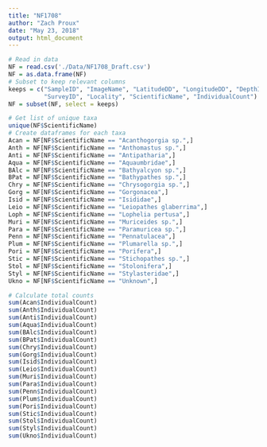 ```yaml
---
title: "NF1708"
author: "Zach Proux"
date: "May 23, 2018"
output: html_document
---
```


```r
# Read in data
NF = read.csv('./Data/NF1708_Draft.csv')
NF = as.data.frame(NF)
# Subset to keep relevant columns
keeps = c("SampleID", "ImageName", "LatitudeDD", "LongitudeDD", "DepthInMeters", 
          "SurveyID", "Locality", "ScientificName", "IndividualCount")
NF = subset(NF, select = keeps)
```

```r
# Get list of unique taxa
unique(NF$ScientificName)
# Create dataframes for each taxa
Acan = NF[NF$ScientificName == "Acanthogorgia sp.",]
Anth = NF[NF$ScientificName == "Anthomastus sp.",]
Anti = NF[NF$ScientificName == "Antipatharia",]
Aqua = NF[NF$ScientificName == "Aquaumbridae",]
BAlc = NF[NF$ScientificName == "Bathyalcyon sp.",]
BPat = NF[NF$ScientificName == "Bathypathes sp.",]
Chry = NF[NF$ScientificName == "Chrysogorgia sp.",]
Gorg = NF[NF$ScientificName == "Gorgonacea",]
Isid = NF[NF$ScientificName == "Isididae",]
Leio = NF[NF$ScientificName == "Leiopathes glaberrima",]
Loph = NF[NF$ScientificName == "Lophelia pertusa",]
Muri = NF[NF$ScientificName == "Muriceides sp.",]
Para = NF[NF$ScientificName == "Paramuricea sp.",]
Penn = NF[NF$ScientificName == "Pennatulacea",]
Plum = NF[NF$ScientificName == "Plumarella sp.",]
Pori = NF[NF$ScientificName == "Porifera",]
Stic = NF[NF$ScientificName == "Stichopathes sp.",]
Stol = NF[NF$ScientificName == "Stolonifera",]
Styl = NF[NF$ScientificName == "Stylasteridae",]
Ukno = NF[NF$ScientificName == "Unknown",]
```

```r
# Calculate total counts
sum(Acan$IndividualCount)
sum(Anth$IndividualCount)
sum(Anti$IndividualCount)
sum(Aqua$IndividualCount)
sum(BAlc$IndividualCount)
sum(BPat$IndividualCount)
sum(Chry$IndividualCount)
sum(Gorg$IndividualCount)
sum(Isid$IndividualCount)
sum(Leio$IndividualCount)
sum(Muri$IndividualCount)
sum(Para$IndividualCount)
sum(Penn$IndividualCount)
sum(Plum$IndividualCount)
sum(Pori$IndividualCount)
sum(Stic$IndividualCount)
sum(Stol$IndividualCount)
sum(Styl$IndividualCount)
sum(Ukno$IndividualCount)
```

